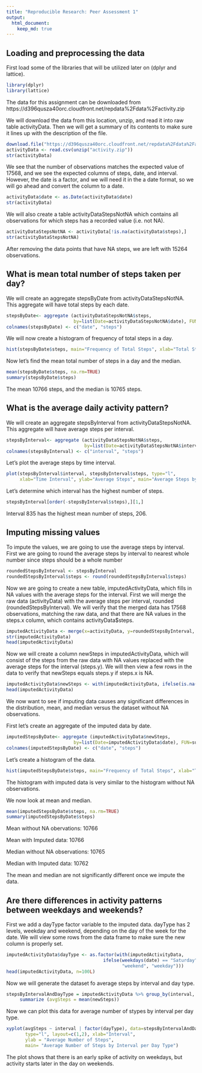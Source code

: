 ```yaml
---
title: "Reproducible Research: Peer Assessment 1"
output: 
  html_document:
    keep_md: true
---
```



## Loading and preprocessing the data

First load some of the libraries that will be utilized later on (dplyr and lattice).

``` r
library(dplyr)
library(lattice)
```

The data for this assignment can be downloaded from https://d396qusza40orc.cloudfront.net/repdata%2Fdata%2Factivity.zip

We will download the data from this location, unzip, and read it into raw table activityData.  Then we will get a summary of its contents to make sure it lines up with the description of the file.  

``` r
download.file("https://d396qusza40orc.cloudfront.net/repdata%2Fdata%2Factivity.zip", "activity.zip")
activityData <- read.csv(unzip("activity.zip"))
str(activityData)
```

We see that the number of observations matches the expected value of 17568, and we see the expected columns of steps, date, and interval. However, the date is a factor, and we will need it in the a date format, so we will go ahead and convert the column to a date.



``` r
activityData$date <- as.Date(activityData$date)
str(activityData)
```


We will also create a table activityDataStepsNotNA which contains all observations for which steps has a recorded value (i.e. not NA).

``` r
activityDataStepsNotNA <- activityData[!is.na(activityData$steps),]
str(activityDataStepsNotNA)
```

After removing the data points that have NA steps, we are left with 15264 observations.

## What is mean total number of steps taken per day?

We will create an aggregate stepsByDate from activityDataStepsNotNA.  This aggregate will have total steps by each date.

``` r
stepsByDate<- aggregate (activityDataStepsNotNA$steps, 
                         by=list(Date=activityDataStepsNotNA$date), FUN=sum)
colnames(stepsByDate) <- c("date", "steps")
```


We will now create a histogram of frequency of total steps in a day.

``` r
hist(stepsByDate$steps, main="Frequency of Total Steps", xlab="Total Steps")
```


Now let's find the mean total number of steps in a day and the median.
``` r
mean(stepsByDate$steps, na.rm=TRUE)
summary(stepsByDate$steps)
```

The mean 10766 steps, and the median is 10765 steps.

## What is the average daily activity pattern?

We will create an aggregate stepsByInterval from activityDataStepsNotNA.  This aggregate will have average steps per interval.

``` r
stepsByInterval<- aggregate (activityDataStepsNotNA$steps, 
                             by=list(Date=activityDataStepsNotNA$interval), FUN=mean)
colnames(stepsByInterval) <- c("interval", "steps")
```

Let's plot the average steps by time interval.

``` r
plot(stepsByInterval$interval, stepsByInterval$steps, type="l", 
     xlab="Time Interval", ylab="Average Steps", main="Average Steps by Time Interval")
```

Let's determine which interval has the highest number of steps.

``` r
stepsByInterval[order(-stepsByInterval$steps),][1,]
```

Interval 835 has the highest mean number of steps, 206.

## Imputing missing values
To impute the values, we are going to use the average steps by interval.
First we are going to round the average steps by interval to nearest whole number since steps should be a whole number

``` r
roundedStepsByInterval <- stepsByInterval
roundedStepsByInterval$steps <- round(roundedStepsByInterval$steps)
```

Now we are going to create a new table, imputedActivityData, which fills in NA values with the average steps for the interval.  First we will merge the raw data (activityData) with the average steps per interval, rounded (roundedStepsByInterval).  We will verify that the merged data has 17568 observations, matching the raw data, and that there are NA values in the steps.x column, which contains activityData$steps. 

``` r
imputedActivityData <- merge(x=activityData, y=roundedStepsByInterval, by="interval")
str(imputedActivityData)
head(imputedActivityData)
```

Now we will create a column newSteps in imputedActivityData, which will consist of the steps from the raw data with NA values replaced with the average steps for the interval (steps.y).  We will then view a few rows in the data to verify that newSteps equals steps.y if steps.x is NA.

``` r
imputedActivityData$newSteps <- with(imputedActivityData, ifelse(is.na(steps.x), steps.y, steps.x))
head(imputedActivityData)
```

We now want to see if imputing data causes any significant differences in the distribution, mean, and median versus the dataset without NA observations.

First let's create an aggregate of the imputed data by date.

``` r
imputedStepsByDate<- aggregate (imputedActivityData$newSteps, 
                         by=list(Date=imputedActivityData$date), FUN=sum)
colnames(imputedStepsByDate) <- c("date", "steps")
```


Let's create a histogram of the data.

``` r
hist(imputedStepsByDate$steps, main="Frequency of Total Steps", xlab="Total Steps")
```

The histogram with imputed data is very similar to the histogram without NA observations.

We now look at mean and median.

``` r
mean(imputedStepsByDate$steps, na.rm=TRUE)
summary(imputedStepsByDate$steps)
```

Mean without NA obervations: 10766

Mean with Imputed data: 10766

Median without NA observations: 10765

Median with Imputed data: 10762

The mean and median are not significantly different once we impute the data.

## Are there differences in activity patterns between weekdays and weekends?

First we add a dayType factor variable to the imputed data.  dayType has 2 levels, weekday and weekend, depending on the day of the week for the date.  We will view some rows from the data frame to make sure the new column is properly set.

``` r
imputedActivityData$dayType <- as.factor(with(imputedActivityData, 
                                    ifelse(weekdays(date) == "Saturday" | weekdays(date) == "Sunday",
                                           "weekend", "weekday")))
head(imputedActivityData, n=100L)
```

Now we will generate the dataset fo average steps by interval and day type.

``` r
stepsByIntervalAndDayType = imputedActivityData %>% group_by(interval, dayType) %>%
     summarize (avgSteps = mean(newSteps))
```

Now we can plot this data for average number of stypes by interval per day type.

``` r
xyplot(avgSteps ~ interval | factor(dayType), data=stepsByIntervalAndDayType, 
       type="l", layout=c(1,2), xlab="Interval", 
       ylab = "Average Number of Steps", 
       main= "Average Number of Steps by Interval per Day Type")
```

The plot shows that there is an early spike of activity on weekdays, but activity starts later in the day on weekends.
